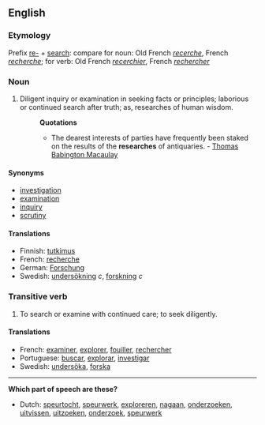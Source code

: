 ==English==
===Etymology===
Prefix [[re-]] + [[search]]: compare for noun: Old French ''[[recerche]]'', French ''[[recherche]]''; for verb: Old French ''[[recerchier]]'', French ''[[rechercher]]''
===Noun===
#Diligent inquiry or examination in seeking facts or principles; laborious or continued search after truth; as, researches of human wisdom.
#:'''Quotations'''
#:*The dearest interests of parties have frequently been staked on the results of the '''researches''' of antiquaries. - [[Thomas Babington Macaulay]]
====Synonyms====
*[[investigation]]
*[[examination]]
*[[inquiry]]
*[[scrutiny]]

====Translations====
*Finnish: [[tutkimus]]
*French: [[recherche]]
*German: [[Forschung]]
*Swedish: [[undersökning]] ''c'', [[forskning]] ''c''

===Transitive verb===
#To search or examine with continued care; to seek diligently.
====Translations====
*French: [[examiner]], [[explorer]], [[fouiller]], [[rechercher]]
*Portuguese: [[buscar]], [[explorar]], [[investigar]]
*Swedish: [[undersöka]], [[forska]]


-----
'''Which part of speech are these?'''
*Dutch: [[speurtocht]], [[speurwerk]], [[exploreren]], [[nagaan]], [[onderzoeken]], [[uitvissen]], [[uitzoeken]], [[onderzoek]], [[speurwerk]]

{{cleanup}}